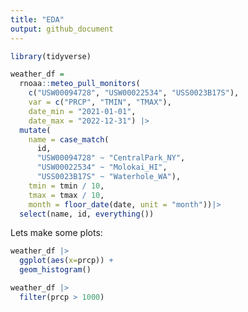 ```yaml
---
title: "EDA"
output: github_document
---
```


```r
library(tidyverse)
```


```r
weather_df = 
  rnoaa::meteo_pull_monitors(
    c("USW00094728", "USW00022534", "USS0023B17S"),
    var = c("PRCP", "TMIN", "TMAX"), 
    date_min = "2021-01-01",
    date_max = "2022-12-31") |>
  mutate(
    name = case_match(
      id, 
      "USW00094728" ~ "CentralPark_NY", 
      "USW00022534" ~ "Molokai_HI",
      "USS0023B17S" ~ "Waterhole_WA"),
    tmin = tmin / 10,
    tmax = tmax / 10,
    month = floor_date(date, unit = "month"))|>
  select(name, id, everything())
```


Lets make some plots:

```r
weather_df |>
  ggplot(aes(x=prcp)) +
  geom_histogram()
```

```r
weather_df |>
  filter(prcp > 1000)
```

```r

```


